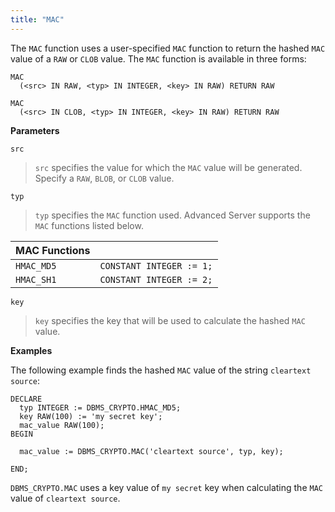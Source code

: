 ```yaml
---
title: "MAC"
---
```




The `MAC` function uses a user-specified `MAC` function to return the hashed `MAC` value of a `RAW` or `CLOB` value. The `MAC` function is available in three forms:

    MAC
      (<src> IN RAW, <typ> IN INTEGER, <key> IN RAW) RETURN RAW

    MAC
      (<src> IN CLOB, <typ> IN INTEGER, <key> IN RAW) RETURN RAW

**Parameters**

`src`

> `src` specifies the value for which the `MAC` value will be generated. Specify a `RAW`, `BLOB`, or `CLOB` value.

`typ`

> `typ` specifies the `MAC` function used. Advanced Server supports the `MAC` functions listed below.

| **MAC Functions** |                          |
|-------------------|--------------------------|
| `HMAC_MD5`        | `CONSTANT INTEGER := 1;` |
| `HMAC_SH1`        | `CONSTANT INTEGER := 2;` |

`key`

> `key` specifies the key that will be used to calculate the hashed `MAC` value.

**Examples**

The following example finds the hashed `MAC` value of the string `cleartext source`:

    DECLARE
      typ INTEGER := DBMS_CRYPTO.HMAC_MD5;
      key RAW(100) := 'my secret key';
      mac_value RAW(100);
    BEGIN

      mac_value := DBMS_CRYPTO.MAC('cleartext source', typ, key);

    END;

`DBMS_CRYPTO.MAC` uses a key value of `my secret` key when calculating the `MAC` value of `cleartext source`.
